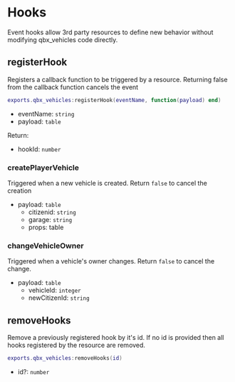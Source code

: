 # Hooks

Event hooks allow 3rd party resources to define new behavior without modifying qbx_vehicles code directly.

## registerHook

Registers a callback function to be triggered by a resource. Returning false from the callback function cancels the event

```lua
exports.qbx_vehicles:registerHook(eventName, function(payload) end)
```

- eventName: `string`
- payload: `table`

Return:

- hookId: `number`

### createPlayerVehicle

Triggered when a new vehicle is created. Return `false` to cancel the creation

- payload: `table`
    - citizenid: `string`
    - garage: `string`
    - props: table

### changeVehicleOwner

Triggered when a vehicle's owner changes. Return `false` to cancel the change.

- payload: `table`
    - vehicleId: `integer`
    - newCitizenId: `string`

## removeHooks

Remove a previously registered hook by it's id.
If no id is provided then all hooks registered by the resource are removed.

```lua
exports.qbx_vehicles:removeHooks(id)
```

- id?: `number`


